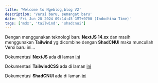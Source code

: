 ```yaml
---
title: 'Welcome to Ngeblog,blog V2'
description: 'Versi baru, semangat baru'
date: 'Fri Jun 28 2024 09:14:45 GMT+0700 (Indochina Time)'
tags: ['mdx', 'tailwind', 'shadcnui']
---
```


Dengan menggunakan teknologi baru **NextJS 14.xx** dan masih menggunakan **Tailwind** yg dicombine dengan **ShadCNUI** maka muncullah Versi baru ini...

Dokumentasi **NextJS** ada di laman [ini](https://nextjs.org/docs)

Dokumentasi **TailwindCSS** ada di laman [ini](https://tailwindcss.com/docs)

Dokumentasi **ShadCNUI** ada di laman [ini](https://ui.shadcn.com/docs)